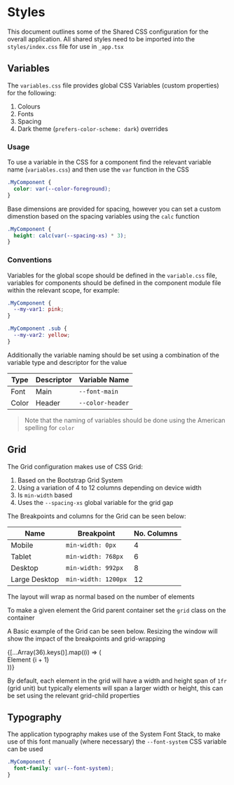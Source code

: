 
# Styles

This document outlines some of the Shared CSS configuration for the overall application. All shared styles need to be imported into the `styles/index.css` file for use in `_app.tsx`

## Variables

The `variables.css` file provides global CSS Variables (custom properties) for the following:

1. Colours
2. Fonts
3. Spacing
4. Dark theme (`prefers-color-scheme: dark`) overrides

### Usage

To use a variable in the CSS for a component find the relevant variable name (`variables.css`) and then use the `var` function in the CSS

```css
.MyComponent {
  color: var(--color-foreground);
}
```

Base dimensions are provided for spacing, however you can set a custom dimenstion based on the spacing variables using the `calc` function

```css
.MyComponent {
  height: calc(var(--spacing-xs) * 3);
}
```

### Conventions

Variables for the global scope should be defined in the `variable.css` file, variables for components should be defined in the component module file within the relevant scope, for example:

```css
.MyComponent {
  --my-var1: pink;
}

.MyComponent .sub {
  --my-var2: yellow;
}
```

Additionally the variable naming should be set using a combination of the variable type and descriptor for the value

| Type  | Descriptor | Variable Name    |
| ----- | ---------- | ---------------- |
| Font  | Main       | `--font-main`    |
| Color | Header     | `--color-header` |

> Note that the naming of variables should be done using the American spelling for `color`

## Grid

The Grid configuration makes use of CSS Grid:

1. Based on the Bootstrap Grid System
2. Using a variation of 4 to 12 columns depending on device width
3. Is `min-width` based
4. Uses the `--spacing-xs` global variable for the grid gap

The Breakpoints and columns for the Grid can be seen below:

| Name          | Breakpoint          | No. Columns |
| ------------- | ------------------- | ----------- |
| Mobile        | `min-width: 0px`    | 4           |
| Tablet        | `min-width: 768px`  | 6           |
| Desktop       | `min-width: 992px`  | 8           |
| Large Desktop | `min-width: 1200px` | 12          |

The layout will wrap as normal based on the number of elements

To make a given element the Grid parent container set the `grid` class on the container

A Basic example of the Grid can be seen below. Resizing the window will show the impact of the breakpoints and grid-wrapping

<style>
  {`.grid * {
  background-color: lightblue;
  height: 100px
  }
`}
</style>

<div className="grid">
  {[...Array(36).keys()].map((i) => (
    <div key={i}>Element {i + 1}</div>
  ))}
</div>

By default, each element in the grid will have a width and height span of `1fr` (grid unit) but typically elements will span a larger width or height, this can be set using the relevant grid-child properties

## Typography

The application typography makes use of the System Font Stack, to make use of this font manually (where necessary) the `--font-system` CSS variable can be used

```css
.MyComponent {
  font-family: var(--font-system);
}
```
